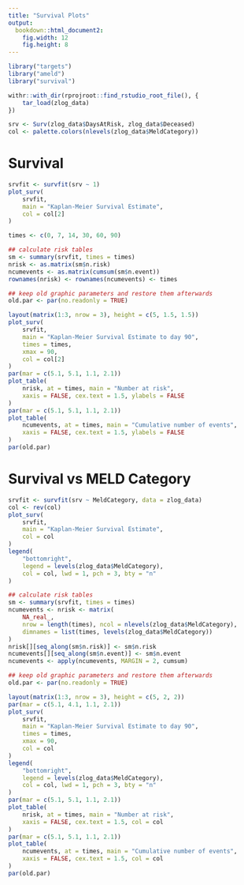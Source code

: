 ```yaml
---
title: "Survival Plots"
output:
  bookdown::html_document2:
    fig.width: 12
    fig.height: 8
---
```


```r
library("targets")
library("ameld")
library("survival")

withr::with_dir(rprojroot::find_rstudio_root_file(), {
    tar_load(zlog_data)
})

srv <- Surv(zlog_data$DaysAtRisk, zlog_data$Deceased)
col <- palette.colors(nlevels(zlog_data$MeldCategory))
```

# Survival

```r
srvfit <- survfit(srv ~ 1)
plot_surv(
    srvfit,
    main = "Kaplan-Meier Survival Estimate",
    col = col[2]
)
```

```r
times <- c(0, 7, 14, 30, 60, 90)

## calculate risk tables
sm <- summary(srvfit, times = times)
nrisk <- as.matrix(sm$n.risk)
ncumevents <- as.matrix(cumsum(sm$n.event))
rownames(nrisk) <- rownames(ncumevents) <- times

## keep old graphic parameters and restore them afterwards
old.par <- par(no.readonly = TRUE)

layout(matrix(1:3, nrow = 3), height = c(5, 1.5, 1.5))
plot_surv(
    srvfit,
    main = "Kaplan-Meier Survival Estimate to day 90",
    times = times,
    xmax = 90,
    col = col[2]
)
par(mar = c(5.1, 5.1, 1.1, 2.1))
plot_table(
    nrisk, at = times, main = "Number at risk",
    xaxis = FALSE, cex.text = 1.5, ylabels = FALSE
)
par(mar = c(5.1, 5.1, 1.1, 2.1))
plot_table(
    ncumevents, at = times, main = "Cumulative number of events",
    xaxis = FALSE, cex.text = 1.5, ylabels = FALSE
)
par(old.par)
```

# Survival vs MELD Category

```r
srvfit <- survfit(srv ~ MeldCategory, data = zlog_data)
col <- rev(col)
plot_surv(
    srvfit,
    main = "Kaplan-Meier Survival Estimate",
    col = col
)
legend(
    "bottomright",
    legend = levels(zlog_data$MeldCategory),
    col = col, lwd = 1, pch = 3, bty = "n"
)
```

```r
## calculate risk tables
sm <- summary(srvfit, times = times)
ncumevents <- nrisk <- matrix(
    NA_real_,
    nrow = length(times), ncol = nlevels(zlog_data$MeldCategory),
    dimnames = list(times, levels(zlog_data$MeldCategory))
)
nrisk[][seq_along(sm$n.risk)] <- sm$n.risk
ncumevents[][seq_along(sm$n.event)] <- sm$n.event
ncumevents <- apply(ncumevents, MARGIN = 2, cumsum)

## keep old graphic parameters and restore them afterwards
old.par <- par(no.readonly = TRUE)

layout(matrix(1:3, nrow = 3), height = c(5, 2, 2))
par(mar = c(5.1, 4.1, 1.1, 2.1))
plot_surv(
    srvfit,
    main = "Kaplan-Meier Survival Estimate to day 90",
    times = times,
    xmax = 90,
    col = col
)
legend(
    "bottomright",
    legend = levels(zlog_data$MeldCategory),
    col = col, lwd = 1, pch = 3, bty = "n"
)
par(mar = c(5.1, 5.1, 1.1, 2.1))
plot_table(
    nrisk, at = times, main = "Number at risk",
    xaxis = FALSE, cex.text = 1.5, col = col
)
par(mar = c(5.1, 5.1, 1.1, 2.1))
plot_table(
    ncumevents, at = times, main = "Cumulative number of events",
    xaxis = FALSE, cex.text = 1.5, col = col
)
par(old.par)
```
